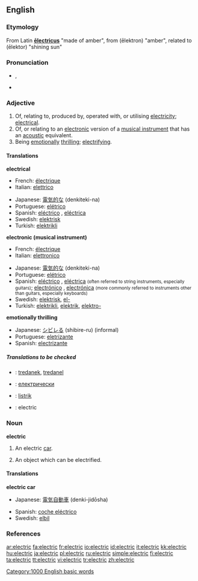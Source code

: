 ==English==

===Etymology===
From Latin '''[[electricus|ēlectricus]]''' "made of amber", from {{AGr.}}  '''{{polytonic|[[ἤλεκτρον]]}}''' (ēlektron) "amber", related to '''{{polytonic|[[ἠλέκτωρ]]}}''' (ēlektor) "shining sun"

===Pronunciation===
*{{IPA|/ɪˈlɛktɹɪk/}}, {{SAMPA|/I"lEktrIk/}}
*{{audio|en-us-electric.ogg|Audio (US)}}

===Adjective===
{{en-adj|-}}

# Of, relating to, produced by, operated with, or utilising [[electricity]]; [[electrical]].
# Of, or relating to an [[electronic]] version of a [[musical instrument]] that has an [[acoustic]] equivalent.
# Being [[emotionally]] [[thrilling]]; [[electrifying]].

====Translations====
'''electrical'''
{{top}}
*French: [[électrique]]
*Italian: [[elettrico]] {{m}}
{{mid}}
*Japanese: [[電気的な]] (denkiteki-na)
*Portuguese: [[elétrico]]
*Spanish: [[eléctrico]] {{m}}, [[eléctrica]] {{f}}
*Swedish: [[elektrisk]]
*Turkish: [[elektrikli]]
{{bottom}}

'''electronic (musical instrument)'''
{{top}}
*French: [[électrique]]
*Italian: [[elettronico]] {{m}}
{{mid}}
*Japanese: [[電気的な]] (denkiteki-na)
*Portuguese: [[elétrico]]
*Spanish: [[eléctrico]] {{m}}, [[eléctrica]] {{f}} <small>(often referred to string instruments, especially guitars)</small>; [[electrónico]] {{m}}, [[electrónica]] {{f}} <small>(more commonly referred to instruments other than guitars, especially keyboards)</small>
*Swedish: [[elektrisk]], [[el-]]
*Turkish: [[elektrikli]], [[elektrik]], [[elektro-]]
{{bottom}}

'''emotionally thrilling'''
{{top}}
{{mid}}
*Japanese: [[シビレる]] (shibire-ru) (informal)
*Portuguese: [[eletrizante]]
*Spanish: [[electrizante]]
{{bottom}}

=====Translations to be checked=====
{{checktrans}}
*{{ttbc|Breton}}: [[tredanek]], [[tredanel]]
*{{ttbc|Bulgarian}}: [[електрически]]
*{{ttbc|Indonesian}}: [[listrik]]
*{{ttbc|Interlingua}}: electric

===Noun===
'''electric'''

# {{rare}} An electric [[car]].
# {{archaic}} An object which can be electrified.

====Translations====
'''electric car'''
{{top}}
*Japanese: [[電気自動車]] (denki-jidōsha)
{{mid}}
*Spanish: [[coche eléctrico]] {{m}}
*Swedish: [[elbil]]
{{bottom}}

=== References ===
{{R:Webster 1828}}
{{R:Webster 1913}}

[[Category:1000 English basic words]]

[[ar:electric]]
[[fa:electric]]
[[fr:electric]]
[[io:electric]]
[[id:electric]]
[[it:electric]]
[[kk:electric]]
[[hu:electric]]
[[ja:electric]]
[[pl:electric]]
[[ru:electric]]
[[simple:electric]]
[[fi:electric]]
[[ta:electric]]
[[tt:electric]]
[[vi:electric]]
[[tr:electric]]
[[zh:electric]]